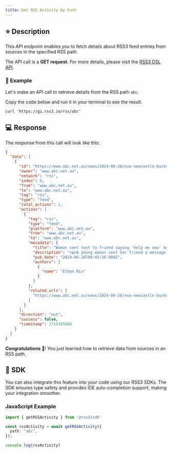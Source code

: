 ```yaml
---
title: Get RSS Activity by Path
---
```


## ⭐️ Description

This API endpoint enables you to fetch details about RSS3 feed entries from sources in the specified RSS path.

The API call is a **GET request**. For more details, please visit the [RSS3 DSL API](https://docs.rss3.io/api-reference#tag/rss/GET/rss/{path}).

### 🔨 Example

Let's make an API call to retrieve details from the RSS path `abc`.

Copy the code below and run it in your terminal to see the result.

```shell
curl 'https://gi.rss3.io/rss/abc'
```

## 💻 Response

The response from this call will look like this:

```json
{
  "data": [
    {
      "id": "https://www.abc.net.au/news/2024-06-26/nsw-newcastle-bucks-party-gang-rape-court/104026112",
      "owner": "www.abc.net.au",
      "network": "rss",
      "index": 0,
      "from": "www.abc.net.au",
      "to": "www.abc.net.au",
      "tag": "rss",
      "type": "feed",
      "total_actions": 1,
      "actions": [
        {
          "tag": "rss",
          "type": "feed",
          "platform": "www.abc.net.au",
          "from": "www.abc.net.au",
          "to": "www.abc.net.au",
          "metadata": {
            "title": "Woman sent text to friend saying 'help me now' before allegedly being sexually assaulted, court told",
            "description": "<p>A young woman sent her friend a message saying \"help me now\" before a group of men on a bucks weekend allegedly sexually assaulted her in a Newcastle Airbnb, a jury has heard.</p><p><strong>WARNING: This story contains content that readers may find distressing.</strong></p><p>Brothers Maurice Hawell, 30, Marius Hawell, 22, and another man Andrew David, 30, are facing trial at the NSW District Court accused of gang-raping three women during a bucks weekend on February 25 and 26, 2022.</p><p>The trial previously heard it was Mr David's bucks party that was being celebrated that weekend.</p><p>All three men are facing trial in the NSW District Court after pleading not guilty to multiple counts of aggravated sexual assault in company, aggravated sexual touching and attempting to commit aggravated sexual assault in company.</p><p>Prosecutors allege two 18-year-old women were attacked on the Friday night, and a 19-year-old woman on the following Saturday night.</p><p>Crown prosecutor Craig Evans argued the three men were participants of a joint criminal enterprise in the alleged sexual assaults.</p><p>The third female complainant, who cannot be named for legal reasons, was called to give evidence on Wednesday.</p><p>The young woman said she met with friends at the Cambridge Hotel on the evening of February 26 and left shortly after to call another friend and started walking down the street to meet her.</p><p>She told the court she was on speakerphone when an unknown man, who said his name was Jonathon, \"ran out of the bush\" and said she \"should go for pre-drinks with his friends\" to which she allegedly replied \"no\".</p><p>The Crown said the man claiming to be Jonathon was one of the accused, Maurice Hawell.</p><p>The complainant said Jonathon walked alongside her as she continued down the street until they passed a glass door, which led up to an apartment that the man had been staying at.</p><p>The woman told jurors she felt \"unsafe\" being pestered by Jonathan at the time and then sent a message to her friend who she was attempting to meet up with saying \"help me now\" and \"answer\".</p><p>The complainant said she then entered the apartment with the man because she \"thought it would be safe\" after hearing loud music and had assumed there were several people upstairs.</p><h2>Woman denies feeling 'flattered' by invitation</h2><p>Under cross examination from Maurice Hawell's defence barrister, Richard Pontello SC put to the woman that she felt \"flattered\" that Jonathan had shown interest in her, which she denied.</p><p>Mr Pontello then played audio from CCTV footage of the two walking along the street, where the man was heard asking about drinks she liked and she responded, \"anything but beer\".</p><p>The woman agreed that even after having multiple alcoholic drinks earlier in the night, that she had \"full control\" of what she did and didn't do.</p><p>The complainant said when she entered the apartment, she was \"confused\" why there was only a man and a woman in the kitchen area.</p><p>\"I was confused because I was told there were people up having pre-drinks in the apartment,\" the woman told the court.</p><p>\"Jonathan grabbed my hand and led me into a bedroom.</p><p>\"I asked Jonathan where the pre-drinks was, and Jonathon said 'we'll get to that'.\"</p><h2>Complainant describes alleged assault</h2><p>The woman said she felt \"scared and anxious\" as the man pushed her on the bed and started to assault her.</p><p>She told jurors after about five minutes, another man entered the bedroom who she then saw lying naked on the floor, when the light was turned on for a brief moment.</p><p>The complainant became emotional as she told jurors Jonathan then asked for a threesome, to which she replied \"what, no\".</p><p>She said both men then assaulted her before another man entered the \"dark\" room and said something to the two men in a foreign language before she was alleged filmed on a mobile phone.</p><p>The court heard after being allegedly assaulted, all the men then left the bedroom and she later walked out of the apartment.</p><p>Mr Pontello claimed that the sexual acts, which occurred in the bedroom, were all consensual, which the woman denied.</p><p>The jury were told that the woman sent a message to her friend after leaving the apartment, saying \"I literally got raped\".</p><p>The woman said she then called her flatmate, who met up with her and told her to call police.</p><p>Jurors were played a triple-0 call made by the woman shortly afterwards, where she reports the alleged assault.</p><p>Police later attended the woman's home where she provided her clothes as evidence and then showed them the location of the apartment.</p><p>The court heard she then attended a hospital twice over two days, where swabs were taken from her body as evidence.</p><p>The trial continues before Judge Gina O'Rourke.</p>\n",
            "pub_date": "2024-06-26T06:45:58.000Z",
            "authors": [
              {
                "name": "Ethan Rix"
              }
            ]
          },
          "related_urls": [
            "https://www.abc.net.au/news/2024-06-26/nsw-newcastle-bucks-party-gang-rape-court/104026112"
          ]
        }
      ],
      "direction": "out",
      "success": false,
      "timestamp": 1719385886
    }
  ]
}
```

**Congratulations** 🎉! You just learned how to retrieve data from sources in an RSS path.

## 🧰 SDK

You can also integrate this feature into your code using our RSS3 SDKs. The SDK ensures type safety and provides IDE auto-completion support, making your integration smoother.

### JavaScript Example

```ts
import { getRSSActivity } from '@rss3/sdk'

const rssActivity = await getRSSActivity({
  path: "abc",
});

console.log(rssActivity)
```
